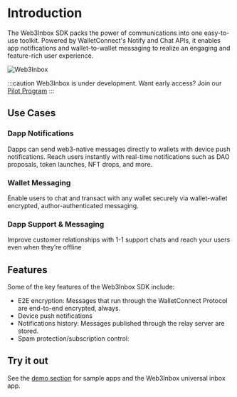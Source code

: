# Introduction

The Web3Inbox SDK packs the power of communications into one easy-to-use toolkit. Powered by WalletConnect's Notify and Chat APIs, it enables app notifications and wallet-to-wallet messaging to realize an engaging and feature-rich user experience.

![Web3Inbox](/img/web3inbox.png)

:::caution
Web3Inbox is under development. Want early access? Join our [Pilot Program](https://walletconnect.com/partners)
:::

## Use Cases

### Dapp Notifications

Dapps can send web3-native messages directly to wallets with device push notifications. Reach users instantly with real-time notifications such as DAO proposals, token launches, NFT drops, and more.

### Wallet Messaging

Enable users to chat and transact with any wallet securely via wallet-wallet encrypted, author-authenticated messaging.

### Dapp Support & Messaging

Improve customer relationships with 1-1 support chats and reach your users even when they’re offline

## Features

Some of the key features of the Web3Inbox SDK include:

- E2E encryption: Messages that run through the WalletConnect Protocol are end-to-end encrypted, always.
- Device push notifications
- Notifications history: Messages published through the relay server are stored.
- Spam protection/subscription control:

## Try it out

See the [demo section](demo) for sample apps and the Web3Inbox universal inbox app.
